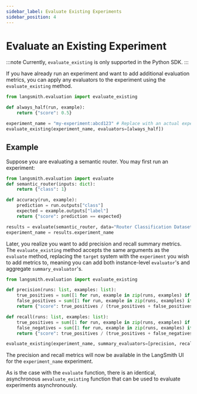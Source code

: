 ```yaml
---
sidebar_label: Evaluate Existing Experiments
sidebar_position: 4
---
```


# Evaluate an Existing Experiment

:::note
Currently, `evaluate_existing` is only supported in the Python SDK.
:::

If you have already run an experiment and want to add additional evaluation metrics, you
can apply any evaluators to the experiment using the `evaluate_existing` method.

```python
from langsmith.evaluation import evaluate_existing

def always_half(run, example):
    return {"score": 0.5}

experiment_name = "my-experiment:abcd123" # Replace with an actual experiment name or ID
evaluate_existing(experiment_name, evaluators=[always_half])
```

## Example

Suppose you are evaluating a semantic router. You may first run an experiment:

```python
from langsmith.evaluation import evaluate
def semantic_router(inputs: dict):
    return {"class": 1}

def accuracy(run, example):
    prediction = run.outputs["class"]
    expected = example.outputs["label"]
    return {"score": prediction == expected}

results = evaluate(semantic_router, data="Router Classification Dataset", evaluators=[accuracy])
experiment_name = results.experiment_name
```

Later, you realize you want to add precision and recall summary metrics. The `evaluate_existing` method accepts the same arguments as the `evaluate` method, replacing the `target` system with the `experiment` you wish to add metrics to, meaning
you can add both instance-level `evaluator`'s and aggregate `summary_evaluator`'s.

```python
from langsmith.evaluation import evaluate_existing

def precision(runs: list, examples: list):
    true_positives = sum([1 for run, example in zip(runs, examples) if run.outputs["class"] == example.outputs["label"]])
    false_positives = sum([1 for run, example in zip(runs, examples) if run.outputs["class"] != example.outputs["label"]])
    return {"score": true_positives / (true_positives + false_positives)}

def recall(runs: list, examples: list):
    true_positives = sum([1 for run, example in zip(runs, examples) if run.outputs["class"] == example.outputs["label"]])
    false_negatives = sum([1 for run, example in zip(runs, examples) if run.outputs["class"] != example.outputs["label"]])
    return {"score": true_positives / (true_positives + false_negatives)}

evaluate_existing(experiment_name, summary_evaluators=[precision, recall])
```

The precision and recall metrics will now be available in the LangSmith UI for the `experiment_name` experiment.

As is the case with the `evaluate` function, there is an identical, asynchronous `aevaluate_existing` function that can be used to evaluate experiments asynchronously.